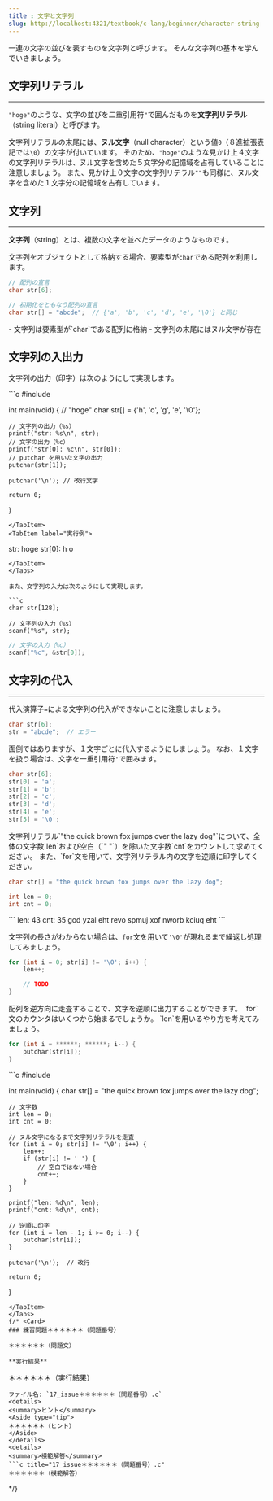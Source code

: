 ```yaml
---
title : 文字と文字列
slug: http://localhost:4321/textbook/c-lang/beginner/character-string
---
```



一連の文字の並びを表すものを文字列と呼びます。
そんな文字列の基本を学んでいきましょう。

## 文字列リテラル
---

`"hoge"`のような、文字の並びを二重引用符`"`で囲んだものを**文字列リテラル**（string literal）と呼びます。

文字列リテラルの末尾には、**ヌル文字**（null character）という値`0`（８進拡張表記では`\0`）の文字が付いています。
そのため、`"hoge"`のような見かけ上４文字の文字列リテラルは、ヌル文字を含めた５文字分の記憶域を占有していることに注意しましょう。
また、見かけ上０文字の文字列リテラル`""`も同様に、ヌル文字を含めた１文字分の記憶域を占有しています。

## 文字列
---

**文字列**（string）とは、複数の文字を並べたデータのようなものです。

文字列をオブジェクトとして格納する場合、要素型が`char`である配列を利用します。

```c
// 配列の宣言
char str[6];
```
```c
// 初期化をともなう配列の宣言
char str[] = "abcde";  // {'a', 'b', 'c', 'd', 'e', '\0'} と同じ
```

<Aside type="note" title="文字列">
- 文字列は要素型が`char`である配列に格納
- 文字列の末尾にはヌル文字が存在
</Aside>

## 文字列の入出力

文字列の出力（印字）は次のようにして実現します。

<Tabs>
<TabItem label="ソースコード">
```c
#include <stdio.h>

int main(void) {
    // "hoge"
    char str[] = {'h', 'o', 'g', 'e', '\0'};
    
    // 文字列の出力（%s）
    printf("str: %s\n", str);
    // 文字の出力（%c）
    printf("str[0]: %c\n", str[0]);
    // putchar を用いた文字の出力
    putchar(str[1]);
    
    putchar('\n'); // 改行文字
    
    return 0;
}
```
</TabItem>
<TabItem label="実行例">
```
str: hoge
str[0]: h
o
```
</TabItem>
</Tabs>

また、文字列の入力は次のようにして実現します。

```c
char str[128];

// 文字列の入力（%s）
scanf("%s", str);
```
```c
// 文字の入力（%c）
scanf("%c", &str[0]);
```

## 文字列の代入
---

代入演算子`=`による文字列の代入ができないことに注意しましょう。

```c
char str[6];
str = "abcde";  // エラー
```

面倒ではありますが、１文字ごとに代入するようにしましょう。
なお、１文字を扱う場合は、文字を一重引用符`'`で囲みます。

```c
char str[6];
str[0] = 'a';
str[1] = 'b';
str[2] = 'c';
str[3] = 'd';
str[4] = 'e';
str[5] = '\0';
```

<Tabs>
<TabItem label="問題">
文字列リテラル`"the quick brown fox jumps over the lazy dog"`について、全体の文字数`len`および空白（`" "`）を除いた文字数`cnt`をカウントして求めてください。
また、`for`文を用いて、文字列リテラル内の文字を逆順に印字してください。

```c
char str[] = "the quick brown fox jumps over the lazy dog";

int len = 0;
int cnt = 0;
```
</TabItem>
<TabItem label="実行例">
```
len: 43
cnt: 35
god yzal eht revo spmuj xof nworb kciuq eht
```
</TabItem>
<TabItem label="ヒント１">

文字列の長さがわからない場合は、`for`文を用いて`'\0'`が現れるまで繰返し処理してみましょう。
```c
for (int i = 0; str[i] != '\0'; i++) {
    len++;

    // TODO
}
```
</TabItem>
<TabItem label="ヒント２">
配列を逆方向に走査することで、文字を逆順に出力することができます。
`for`文のカウンタはいくつから始まるでしょうか。
`len`を用いるやり方を考えてみましょう。

```c
for (int i = ******; ******; i--) {
    putchar(str[i]);
}
```
</TabItem>
<TabItem label="解答例">
```c
#include <stdio.h>

int main(void) {
    char str[] = "the quick brown fox jumps over the lazy dog";
    
    // 文字数
    int len = 0;
    int cnt = 0;
    
    // ヌル文字になるまで文字列リテラルを走査
    for (int i = 0; str[i] != '\0'; i++) {
        len++;
        if (str[i] != ' ') {
            // 空白ではない場合
            cnt++;
        }
    }
    
    printf("len: %d\n", len);
    printf("cnt: %d\n", cnt);
    
    // 逆順に印字
    for (int i = len - 1; i >= 0; i--) {
        putchar(str[i]);
    }
    
    putchar('\n');  // 改行
    
    return 0;
}
```
</TabItem>
</Tabs>
{/* <Card>
### 練習問題＊＊＊＊＊＊（問題番号）

＊＊＊＊＊＊（問題文）

**実行結果**
```
＊＊＊＊＊＊（実行結果）
```
ファイル名: `17_issue＊＊＊＊＊＊（問題番号）.c`
<details>
<summary>ヒント</summary>
<Aside type="tip">
＊＊＊＊＊＊（ヒント）
</Aside>
</details>
<details>
<summary>模範解答</summary>
```c title="17_issue＊＊＊＊＊＊（問題番号）.c"
＊＊＊＊＊＊（模範解答）
```
</details>
</Card> */}